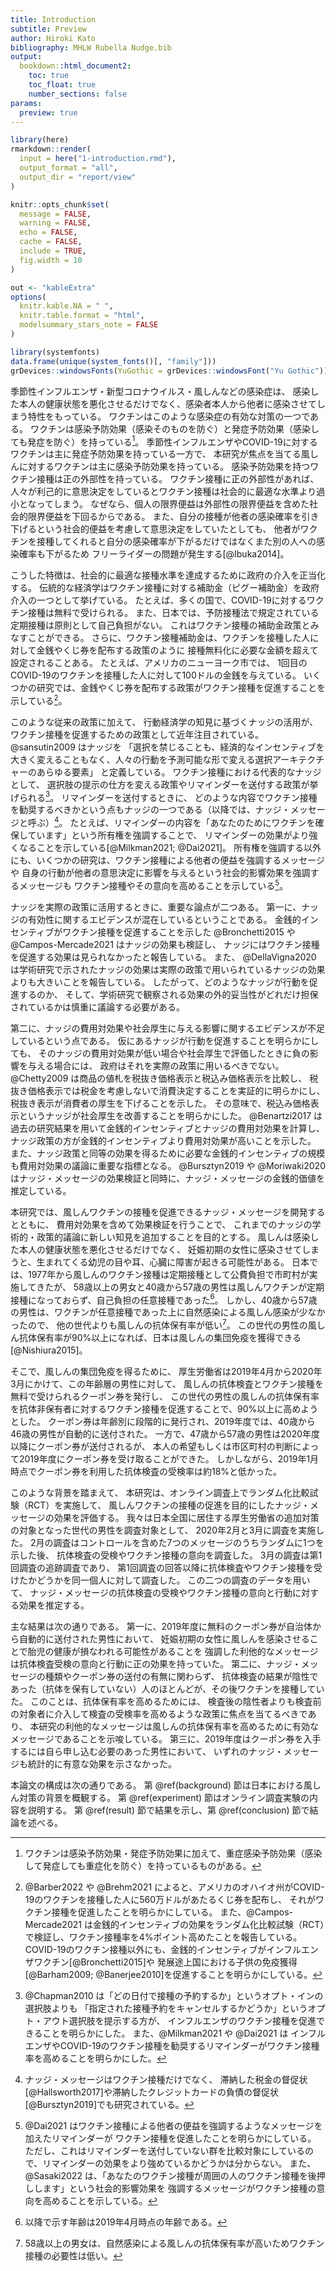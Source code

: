 ```yaml
---
title: Introduction
subtitle: Preview
author: Hiroki Kato
bibliography: MHLW Rubella Nudge.bib
output:
  bookdown::html_document2:
    toc: true
    toc_float: true
    number_sections: false
params:
  preview: true
---
```


```r
library(here)
rmarkdown::render(
  input = here("1-introduction.rmd"),
  output_format = "all",
  output_dir = "report/view"
)
```

```r
knitr::opts_chunk$set(
  message = FALSE,
  warning = FALSE,
  echo = FALSE,
  cache = FALSE,
  include = TRUE,
  fig.width = 10
)

out <- "kableExtra"
options(
  knitr.kable.NA = " ",
  knitr.table.format = "html",
  modelsummary_stars_note = FALSE
)

library(systemfonts)
data.frame(unique(system_fonts()[, "family"]))
grDevices::windowsFonts(YuGothic = grDevices::windowsFont("Yu Gothic"))
```


季節性インフルエンザ・新型コロナウイルス・風しんなどの感染症は、
感染した本人の健康状態を悪化させるだけでなく、感染者本人から他者に感染させてしまう特性をもっている。
ワクチンはこのような感染症の有効な対策の一つである。
ワクチンは感染予防効果（感染そのものを防ぐ）と発症予防効果（感染しても発症を防ぐ）を持っている[^3ef]。
季節性インフルエンザやCOVID-19に対するワクチンは主に発症予防効果を持っている一方で、
本研究が焦点を当てる風しんに対するワクチンは主に感染予防効果を持っている。
感染予防効果を持つワクチン接種は正の外部性を持っている。
ワクチン接種に正の外部性があれば、
人々が利己的に意思決定をしているとワクチン接種は社会的に最適な水準より過小となってしまう。
なぜなら、個人の限界便益は外部性の限界便益を含めた社会的限界便益を下回るからである。
また、自分の接種が他者の感染確率を引き下げるという社会的便益を考慮して意思決定をしていたとしても、
他者がワクチンを接種してくれると自分の感染確率が下がるだけではなくまた別の人への感染確率も下がるため
フリーライダーの問題が発生する[@Ibuka2014]。

[^3ef]: ワクチンは感染予防効果・発症予防効果に加えて、重症感染予防効果（感染して発症しても重症化を防ぐ）を持っているものがある。

こうした特徴は、社会的に最適な接種水準を達成するために政府の介入を正当化する。
伝統的な経済学はワクチン接種に対する補助金（ピグー補助金）を政府介入の一つとして挙げている。
たとえば、多くの国で、COVID-19に対するワクチン接種は無料で受けられる。
また、日本では、予防接種法で規定されている定期接種は原則として自己負担がない。
これはワクチン接種の補助金政策とみなすことができる。
さらに、ワクチン接種補助金は、ワクチンを接種した人に対して金銭やくじ券を配布する政策のように
接種無料化に必要な金額を超えて設定されることある。
たとえば、アメリカのニューヨーク市では、
1回目のCOVID-19のワクチンを接種した人に対して100ドルの金銭を与えている。
いくつかの研究では、金銭やくじ券を配布する政策がワクチン接種を促進することを示している[^review1]。

[^review1]: @Barber2022 や @Brehm2021 によると、アメリカのオハイオ州がCOVID-19のワクチンを接種した人に560万ドルがあたるくじ券を配布し、
それがワクチン接種を促進したことを明らかにしている。
また、@Campos-Mercade2021 は金銭的インセンティブの効果をランダム化比較試験（RCT）で検証し、ワクチン接種率を4%ポイント高めたことを報告している。
COVID-19のワクチン接種以外にも、金銭的インセンティブがインフルエンザワクチン[@Bronchetti2015]や
発展途上国における子供の免疫獲得[@Barham2009; @Banerjee2010]を促進することを明らかにしている。

<!---
しかしながら、次の二つの理由で、
金銭的インセンティブはワクチン接種に対して負の効果をもたらす可能性もある。
第一に、ワクチン接種は他者の感染リスクを抑えるという点で利他的な行動であり、
利他的な行動に対する金銭的インセンティブの導入はその行動を抑制することを示した研究がいくつかある[@Deci1971; @Johannesson2008; @Meier2009]。
第二に、金銭的インセンティブの導入がワクチン接種の身体リスクが高いというシグナルとなってしまうからである。
こうした問題はCOVID-19などの新興感染症に対する新開発のワクチンで生じうる。
--->

このような従来の政策に加えて、
行動経済学の知見に基づくナッジの活用が、ワクチン接種を促進するための政策として近年注目されている。
@sansutin2009 はナッジを
「選択を禁じることも、経済的なインセンティブを大きく変えることもなく、人々の行動を予測可能な形で変える選択アーキテクチャーのあらゆる要素」
と定義している。
ワクチン接種における代表的なナッジとして、
選択肢の提示の仕方を変える政策やリマインダーを送付する政策が挙げられる[^review2]。
リマインダーを送付するときに、
どのような内容でワクチン接種を勧奨するべきかという点もナッジの一つである（以降では、ナッジ・メッセージと呼ぶ）[^review3]。
たとえば、リマインダーの内容を「あなたのためにワクチンを確保しています」という所有権を強調することで、
リマインダーの効果がより強くなることを示している[@Milkman2021; @Dai2021]。
所有権を強調する以外にも、いくつかの研究は、ワクチン接種による他者の便益を強調するメッセージや
自身の行動が他者の意思決定に影響を与えるという社会的影響効果を強調するメッセージも
ワクチン接種やその意向を高めることを示している[^review4]。

[^review2]: @Chapman2010 は「どの日付で接種の予約するか」というオプト・インの選択肢よりも
「指定された接種予約をキャンセルするかどうか」というオプト・アウト選択肢を提示する方が、
インフルエンザのワクチン接種を促進できることを明らかにした。
また、@Milkman2021 や @Dai2021 は
インフルエンザやCOVID-19のワクチン接種を勧奨するリマインダーがワクチン接種率を高めることを明らかにした。

[^review3]: ナッジ・メッセージはワクチン接種だけでなく、
滞納した税金の督促状[@Hallsworth2017]や滞納したクレジットカードの負債の督促状[@Bursztyn2019]でも研究されている。

[^review4]: @Dai2021 はワクチン接種による他者の便益を強調するようなメッセージを加えたリマインダーが
ワクチン接種を促進したことを明らかにしている。
ただし、これはリマインダーを送付していない群を比較対象にしているので、リマインダーの効果をより強めているかどうかは分からない。
また、@Sasaki2022 は、「あなたのワクチン接種が周囲の人のワクチン接種を後押しします」という社会的影響効果を
強調するメッセージがワクチン接種の意向を高めることを示している。

ナッジを実際の政策に活用するときに、重要な論点が二つある。
第一に、ナッジの有効性に関するエビデンスが混在しているということである。
金銭的インセンティブがワクチン接種を促進することを示した
@Bronchetti2015 や @Campos-Mercade2021 はナッジの効果も検証し、
ナッジにはワクチン接種を促進する効果は見られなかったと報告している。
また、 @DellaVigna2020 は学術研究で示されたナッジの効果は実際の政策で用いられているナッジの効果よりも大きいことを報告している。
したがって、どのようなナッジが行動を促進するのか、
そして、学術研究で観察される効果の外的妥当性がどれだけ担保されているかは慎重に議論する必要がある。

第二に、ナッジの費用対効果や社会厚生に与える影響に関するエビデンスが不足しているという点である。
仮にあるナッジが行動を促進することを明らかにしても、
そのナッジの費用対効果が低い場合や社会厚生で評価したときに負の影響を与える場合には、
政府はそれを実際の政策に用いるべきでない。
@Chetty2009 は商品の値札を税抜き価格表示と税込み価格表示を比較し、
税抜き価格表示では税金を考慮しないで消費決定することを実証的に明らかにし、
税抜き表示が消費者の厚生を下げることを示した。
その意味で、税込み価格表示というナッジが社会厚生を改善することを明らかにした。
@Benartzi2017 は過去の研究結果を用いて金銭的インセンティブとナッジの費用対効果を計算し、
ナッジ政策の方が金銭的インセンティブより費用対効果が高いことを示した。
また、ナッジ政策と同等の効果を得るために必要な金銭的インセンティブの規模も費用対効果の議論に重要な指標となる。
@Bursztyn2019 や @Moriwaki2020 はナッジ・メッセージの効果検証と同時に、ナッジ・メッセージの金銭的価値を推定している。

<!---
[^welfare]: @Kroft2009 は社会厚生を市場の社会的余剰と定義している。
--->

本研究では、風しんワクチンの接種を促進できるナッジ・メッセージを開発するとともに、
費用対効果を含めて効果検証を行うことで、
これまでのナッジの学術的・政策的議論に新しい知見を追加することを目的とする。
風しんは感染した本人の健康状態を悪化させるだけでなく、
妊娠初期の女性に感染させてしまうと、生まれてくる幼児の目や耳、心臓に障害が起きる可能性がある。
日本では、1977年から風しんのワクチン接種は定期接種として公費負担で市町村が実施してきたが、
58歳以上の男女と40歳から57歳の男性は風しんワクチンが定期接種になっておらず、自己負担の任意接種であった[^asof]。
しかし、40歳から57歳の男性は、ワクチンが任意接種であった上に自然感染による風しん感染が少なかったので、
他の世代よりも風しんの抗体保有率が低い[^over58]。
この世代の男性の風しん抗体保有率が90%以上になれば、日本は風しんの集団免疫を獲得できる[@Nishiura2015]。

そこで、風しんの集団免疫を得るために、
厚生労働省は2019年4月から2020年3月にかけて、この年齢層の男性に対して、
風しんの抗体検査とワクチン接種を無料で受けられるクーポン券を発行し、
この世代の男性の風しんの抗体保有率を抗体非保有者に対するワクチン接種を促進することで、90%以上に高めようとした。
クーポン券は年齢別に段階的に発行され、2019年度では、40歳から46歳の男性が自動的に送付された。
一方で、47歳から57歳の男性は2020年度以降にクーポン券が送付されるが、
本人の希望もしくは市区町村の判断によって2019年度にクーポン券を受け取ることができた。
しかしながら、2019年1月時点でクーポン券を利用した抗体検査の受検率は約18%と低かった。

[^asof]: 以降で示す年齢は2019年4月時点の年齢である。

[^over58]: 58歳以上の男女は、自然感染による風しんの抗体保有率が高いためワクチン接種の必要性は低い。

このような背景を踏まえて、
本研究は、オンライン調査上でランダム化比較試験（RCT）を実施して、
風しんワクチンの接種の促進を目的にしたナッジ・メッセージの効果を評価する。
我々は日本全国に居住する厚生労働省の追加対策の対象となった世代の男性を調査対象として、
2020年2月と3月に調査を実施した。
2月の調査はコントロールを含めた7つのメッセージのうちランダムに1つを示した後、
抗体検査の受検やワクチン接種の意向を調査した。
3月の調査は第1回調査の追跡調査であり、
第1回調査の回答以降に抗体検査やワクチン接種を受けたかどうかを同一個人に対して調査した。
この二つの調査のデータを用いて、
ナッジ・メッセージの抗体検査の受検やワクチン接種の意向と行動に対する効果を推定する。

主な結果は次の通りである。
第一に、2019年度に無料のクーポン券が自治体から自動的に送付された男性において、
妊娠初期の女性に風しんを感染させることで胎児の健康が損なわれる可能性があることを
強調した利他的なメッセージは抗体検査受検の意向と行動に正の効果を持っていた。
第二に、ナッジ・メッセージの種類やクーポン券の送付の有無に関わらず、
抗体検査の結果が陰性であった（抗体を保有していない）人のほとんどが、その後ワクチンを接種していた。
このことは、抗体保有率を高めるためには、
検査後の陰性者よりも検査前の対象者に介入して検査の受検率を高めるような政策に焦点を当てるべきであり、
本研究の利他的なメッセージは風しんの抗体保有率を高めるために有効なメッセージであることを示唆している。
第三に、2019年度はクーポン券を入手するには自ら申し込む必要のあった男性において、
いずれのナッジ・メッセージも統計的に有意な効果を示さなかった。

本論文の構成は次の通りである。
第 \@ref(background) 節は日本における風しん対策の背景を概観する。
第 \@ref(experiment) 節はオンライン調査実験の内容を説明する。
第 \@ref(result) 節で結果を示し、第 \@ref(conclusion) 節で結論を述べる。